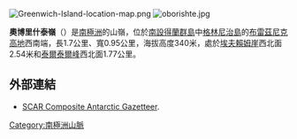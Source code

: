 {{no footnotes|time=2013-10-29T07:48:19+00:00}}
[[Image:Greenwich-Island-location-map.png|thumb]]
[[Image:oborishte.jpg|thumb]]

'''奧博里什泰嶺'''（{{lang-en|Oborishte Ridge}}）是[[南極洲|南極洲]]的山嶺，位於[[南設得蘭群島|南設得蘭群島]]中[[格林尼治島|格林尼治島]]的[[布雷茲尼克高地|布雷茲尼克高地]]西南端，長1.7公里、寬0.95公里，海拔高度340米，處於[[埃夫賴姆崖|埃夫賴姆崖]]西北面2.54米和[[泰爾泰爾峰|泰爾泰爾峰]]西北面1.77公里。

==外部連結==
*[http://data.aad.gov.au/aadc/gaz/scar/ SCAR Composite Antarctic Gazetteer]{{WebCite|url=https://www.webcitation.org/5ug2CfC7m?url=http://data.aad.gov.au/aadc/gaz/scar/ |date=20101202140255 |dateformat=iso }}.

{{coord|62|32|05|S|59|45|04|W|display=title}}

{{Antarctica-geo-stub}}

[[Category:南極洲山脈|Category:南極洲山脈]]